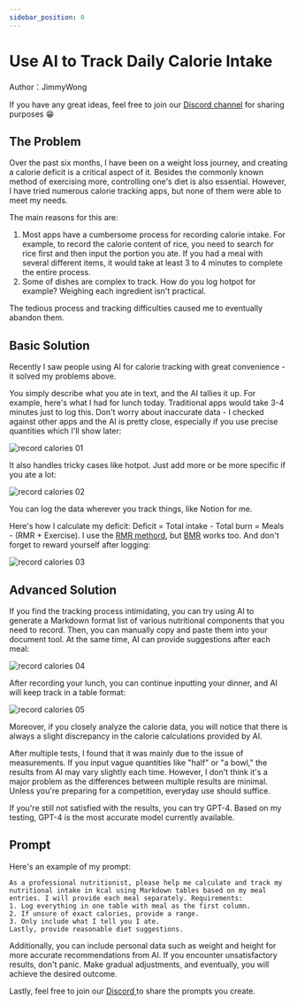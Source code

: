 ```yaml
---
sidebar_position: 0
---
```


# Use AI to Track Daily Calorie Intake


Author：JimmyWong

If you have any great ideas, feel free to join our [Discord channel](https://discord.gg/B7Z7wjuUPg) for sharing purposes 😁

## The Problem

Over the past six months, I have been on a weight loss journey, and creating a calorie deficit is a critical aspect of it. Besides the commonly known method of exercising more, controlling one's diet is also essential. However, I have tried numerous calorie tracking apps, but none of them were able to meet my needs.

The main reasons for this are:

1. Most apps have a cumbersome process for recording calorie intake. For example, to record the calorie content of rice, you need to search for rice first and then input the portion you ate. If you had a meal with several different items, it would take at least 3 to 4 minutes to complete the entire process.
2. Some of dishes are complex to track. How do you log hotpot for example? Weighing each ingredient isn't practical.

The tedious process and tracking difficulties caused me to eventually abandon them.

## Basic Solution

Recently I saw people using AI for calorie tracking with great convenience - it solved my problems above.

You simply describe what you ate in text, and the AI tallies it up. For example, here's what I had for lunch today. Traditional apps would take 3-4 minutes just to log this. Don't worry about inaccurate data - I checked against other apps and the AI is pretty close, especially if you use precise quantities which I'll show later:

![record calories 01](../assets/img/record-calories-01.png)

It also handles tricky cases like hotpot. Just add more or be more specific if you ate a lot:

![record calories 02](../assets/img/record-calories-02.png)

You can log the data wherever you track things, like Notion for me.

Here's how I calculate my deficit: Deficit = Total intake - Total burn = Meals - (RMR + Exercise). I use the [RMR methord](https://purecalculators.com/zh-CN/rmr-resting-metabolic-rate-calculator), but [BMR](https://purecalculators.com/zh-CN/bmr-calculator) works too. And don't forget to reward yourself after logging:

![record calories 03](../assets/img/record-calories-03.png)

## Advanced Solution

If you find the tracking process intimidating, you can try using AI to generate a Markdown format list of various nutritional components that you need to record. Then, you can manually copy and paste them into your document tool. At the same time, AI can provide suggestions after each meal:

![record calories 04](../assets/img/record-calories-04.png)

After recording your lunch, you can continue inputting your dinner, and AI will keep track in a table format:

![record calories 05](../assets/img/record-calories-05.png)

Moreover, if you closely analyze the calorie data, you will notice that there is always a slight discrepancy in the calorie calculations provided by AI.

After multiple tests, I found that it was mainly due to the issue of measurements. If you input vague quantities like "half" or "a bowl," the results from AI may vary slightly each time. However, I don't think it's a major problem as the differences between multiple results are minimal. Unless you're preparing for a competition, everyday use should suffice.

If you're still not satisfied with the results, you can try GPT-4. Based on my testing, GPT-4 is the most accurate model currently available.

## Prompt

Here's an example of my prompt:

```
As a professional nutritionist, please help me calculate and track my nutritional intake in kcal using Markdown tables based on my meal entries. I will provide each meal separately. Requirements:
1. Log everything in one table with meal as the first column.
2. If unsure of exact calories, provide a range.
3. Only include what I tell you I ate.
Lastly, provide reasonable diet suggestions.
```

Additionally, you can include personal data such as weight and height for more accurate recommendations from AI. If you encounter unsatisfactory results, don't panic. Make gradual adjustments, and eventually, you will achieve the desired outcome.

Lastly, feel free to join our [Discord ](https://discord.gg/B7Z7wjuUPg)to share the prompts you create.
